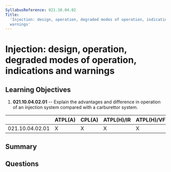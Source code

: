 ```yaml
---
SyllabusReference: 021.10.04.02
Title:
  'Injection: design, operation, degraded modes of operation, indications and
  warnings'
---
```


# Injection: design, operation, degraded modes of operation, indications and warnings

## Learning Objectives

1. **021.10.04.02.01** -- Explain the advantages and difference in operation of an
   injection system compared with a carburettor system.

|                 | ATPL(A) | CPL(A) | ATPL(H)/IR | ATPL(H)/VFR | CPL(H) | IR  | CBIR(A) |
| --------------- | ------- | ------ | ---------- | ----------- | ------ | --- | ------- |
| 021.10.04.02.01 | X       | X      | X          | X           | X      |     |         |

## Summary

## Questions
